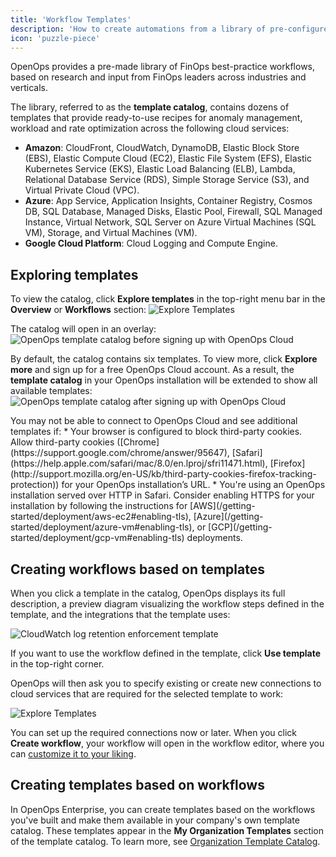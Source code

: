 ```yaml
---
title: 'Workflow Templates'
description: 'How to create automations from a library of pre-configured workflow templates'
icon: 'puzzle-piece'
---
```


OpenOps provides a pre-made library of FinOps best-practice workflows, based on research and input from FinOps leaders across industries and verticals.

The library, referred to as the **template catalog**, contains dozens of templates that provide ready-to-use recipes for anomaly management, workload and rate optimization across the following cloud services:
* **Amazon**: CloudFront, CloudWatch, DynamoDB, Elastic Block Store (EBS), Elastic Compute Cloud (EC2), Elastic File System (EFS), Elastic Kubernetes Service (EKS), Elastic Load Balancing (ELB), Lambda, Relational Database Service (RDS), Simple Storage Service (S3), and Virtual Private Cloud (VPC).
* **Azure**: App Service, Application Insights, Container Registry, Cosmos DB, SQL Database, Managed Disks, Elastic Pool, Firewall, SQL Managed Instance, Virtual Network, SQL Server on Azure Virtual Machines (SQL VM), Storage, and Virtual Machines (VM).
* **Google Cloud Platform**: Cloud Logging and Compute Engine.

## Exploring templates

To view the catalog, click **Explore templates** in the top-right menu bar in the **Overview** or **Workflows** section:
![Explore Templates](/images/explore-templates.png)

The catalog will open in an overlay:
![OpenOps template catalog before signing up with OpenOps Cloud](/images/template-catalog.png)

By default, the catalog contains six templates. To view more, click **Explore more** and sign up for a free OpenOps Cloud account. As a result, the **template catalog** in your OpenOps installation will be extended to show all available templates:
![OpenOps template catalog after signing up with OpenOps Cloud](/images/template-catalog-all-templates.png)

<Note>
You may not be able to connect to OpenOps Cloud and see additional templates if:
* Your browser is configured to block third-party cookies. Allow third-party cookies ([Chrome](https://support.google.com/chrome/answer/95647), [Safari](https://help.apple.com/safari/mac/8.0/en.lproj/sfri11471.html), [Firefox](http://support.mozilla.org/en-US/kb/third-party-cookies-firefox-tracking-protection)) for your OpenOps installation’s URL.
* You're using an OpenOps installation served over HTTP in Safari. Consider enabling HTTPS for your installation by following the instructions for [AWS](/getting-started/deployment/aws-ec2#enabling-tls), [Azure](/getting-started/deployment/azure-vm#enabling-tls), or [GCP](/getting-started/deployment/gcp-vm#enabling-tls) deployments.
</Note>

## Creating workflows based on templates

When you click a template in the catalog, OpenOps displays its full description, a preview diagram visualizing the workflow steps defined in the template, and the integrations that the template uses:

![CloudWatch log retention enforcement template](/images/template-log-retention.png)

If you want to use the workflow defined in the template, click **Use template** in the top-right corner.

OpenOps will then ask you to specify existing or create new connections to cloud services that are required for the selected template to work:

![Explore Templates](/images/template-connections.png)

You can set up the required connections now or later. When you click **Create workflow**, your workflow will open in the workflow editor, where you can [customize it to your liking](/workflow-management/building-workflows).

## Creating templates based on workflows

In OpenOps Enterprise, you can create templates based on the workflows you've built and make them available in your company's own template catalog. These templates appear in the **My Organization Templates** section of the template catalog. To learn more, see [Organization Template Catalog](/paid/organization-template-catalog/).
